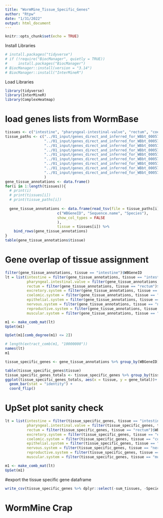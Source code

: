 ```yaml
---
title: "WormMine_Tissue_Specific_Genes"
author: "Rtpw"
date: "1/31/2022"
output: html_document
---
```


```r
knitr::opts_chunk$set(echo = TRUE)
```

Install Libraries
```r
# install.packages("tidyverse")
# if (!require("BiocManager", quietly = TRUE))
#     install.packages("BiocManager")
# BiocManager::install(version = "3.14")
# BiocManager::install("InterMineR")
```


Load Libraries
```r
library(tidyverse)
library(InterMineR)
library(ComplexHeatmap)
```

# load genes lists from WormBase


```r
tissues <- c("intestine", "pharyngeal-intestinal-valve", "rectum", "coelomic-system", "reproductive-system", "excretory-system", "nervous-system", "epithelial-system", "muscular-system")
tissue_paths <- c("../01_input/genes_direct_and_inferred_for_WBbt_0005772_intestine.txt",
                  "../01_input/genes_direct_and_inferred_for_WBbt_0005767_pharyngeal-intestinal-valve.txt",
                  "../01_input/genes_direct_and_inferred_for_WBbt_0005773_rectum.txt",
                  "../01_input/genes_direct_and_inferred_for_WBbt_0005749_coelomic-system.txt",
                  "../01_input/genes_direct_and_inferred_for_WBbt_0005747_reproductive-system.txt",
                  "../01_input/genes_direct_and_inferred_for_WBbt_0005736_excretory-system.txt",
                  "../01_input/genes_direct_and_inferred_for_WBbt_0005735_nervous-system.txt",
                  "../01_input/genes_direct_and_inferred_for_WBbt_0005730_epithelial-system.txt",
                  "../01_input/genes_direct_and_inferred_for_WBbt_0005737_muscular-system.txt"
                  )
gene_tissue_annotations <- data.frame()
for(i in 1:length(tissues)){
  # print(i)
  # print(tissues[i])
  # print(tissue_paths[i])
  
  gene_tissue_annotations <- data.frame(read_tsv(file = tissue_paths[i], 
                        c("WBGeneID", "Sequence.name", "Species"),
                        show_col_types = FALSE
                        ),
                        tissue = tissues[i]) %>%
    bind_rows(gene_tissue_annotations)
}
table(gene_tissue_annotations$tissue)
```

# Gene overlap of tissue assignment

```r

filter(gene_tissue_annotations, tissue == "intestine")$WBGeneID
lt = list(intestine = filter(gene_tissue_annotations, tissue == "intestine")$WBGeneID,
          pharyngeal.intestinal.valve = filter(gene_tissue_annotations, tissue == "pharyngeal-intestinal-valve")$WBGeneID,
          rectum = filter(gene_tissue_annotations, tissue == "rectum")$WBGeneID,
          excretory.system = filter(gene_tissue_annotations, tissue == "excretory-system")$WBGeneID,
          coelomic.system = filter(gene_tissue_annotations, tissue == "coelomic-system")$WBGeneID,
          epithelial.system = filter(gene_tissue_annotations, tissue == "epithelial-system")$WBGeneID,
          nervous.system = filter(gene_tissue_annotations, tissue == "nervous-system")$WBGeneID,
          reproductive.system = filter(gene_tissue_annotations, tissue == "reproductive-system")$WBGeneID,
          muscular.system = filter(gene_tissue_annotations, tissue == "muscular-system")$WBGeneID)

m1 <- make_comb_mat(lt)
UpSet(m1)
```


```r
UpSet(m1[comb_degree(m1) <= 2])
```

```r
# length(extract_comb(m1, "10000000"))
names(lt)
m1
```

```r
tissue_specific_genes <- gene_tissue_annotations %>% group_by(WBGeneID) %>% summarise(sum_tissues = n_distinct(tissue)) %>% filter(sum_tissues == 1) %>% left_join(gene_tissue_annotations, by = "WBGeneID")

table(tissue_specific_genes$tissue)
tissue_specific_genes_totals <- tissue_specific_genes %>% group_by(tissue) %>% summarise(gene_total = n_distinct(WBGeneID)) %>% mutate(tissue = fct_recode(tissue)) %>% mutate(tissue = fct_reorder(tissue, gene_total))
ggplot(tissue_specific_genes_totals, aes(x = tissue, y = gene_total))+
  geom_bar(stat = "identity") +
  coord_flip()
```
# UpSet plot sanity check

```r
lt = list(intestine = filter(tissue_specific_genes, tissue == "intestine")$WBGeneID,
          pharyngeal.intestinal.valve = filter(tissue_specific_genes, tissue == "pharyngeal-intestinal-valve")$WBGeneID,
          rectum = filter(tissue_specific_genes, tissue == "rectum")$WBGeneID,
          excretory.system = filter(tissue_specific_genes, tissue == "excretory-system")$WBGeneID,
          coelomic.system = filter(tissue_specific_genes, tissue == "coelomic-system")$WBGeneID,
          epithelial.system = filter(tissue_specific_genes, tissue == "epithelial-system")$WBGeneID,
          nervous.system = filter(tissue_specific_genes, tissue == "nervous-system")$WBGeneID,
          reproductive.system = filter(tissue_specific_genes, tissue == "reproductive-system")$WBGeneID,
          muscular.system = filter(tissue_specific_genes, tissue == "muscular-system")$WBGeneID)

m1 <- make_comb_mat(lt)
UpSet(m1)
```

#export the tissue specific gene dataframe

```r
write_csv(tissue_specific_genes %>% dplyr::select(-sum_tissues, -Species), file = "../03_output/tissue_specific_genes_220202.csv", col_names = TRUE)
```




# WormMine Crap

<!-- Add developmental stage information via WormMine -->


<!-- ```{r} -->
<!-- im <- initInterMine(mine = listMines()["WormMine"], "m197OeDbhcudmcu143d2") -->
<!-- im -->
<!-- ``` -->

<!-- ```{r} -->
<!-- # tissue_specific_genes$WBGeneID -->

<!-- myQuery <- getTemplateQuery( -->
<!--   im = im, -->
<!--   name = "anatomical_expression_patterns_for_genes" -->
<!-- ) -->
<!-- myQuery$where[[1]][["path"]] <- "Gene.primaryIdentifier" -->
<!-- myQuery$where[[1]][["value"]] <- "WBGene00001250" -->
<!-- myQuery$select <- c(myQuery$select, "Gene.expressionPatterns.lifeStages.publicName") -->
<!-- # myQuery$select[[8]] <- c("Gene.expressionPatterns.lifeStages.publicName") -->

<!-- myQuery$where <- setConstraints( -->
<!--   # modifyQueryConstraints = myQuery, -->
<!--   # m.index = 1, -->
<!--   # m.index = 1:length(tissue_specific_genes$WBGeneID), -->
<!--   paths = "Gene.primaryIdentifier", -->
<!--   # operators = rep("=", length(tissue_specific_genes$WBGeneID)), -->
<!--   operators = "LOOKUP", -->
<!--   values = list(c(tissue_specific_genes$WBGeneID)) -->
<!-- ) -->
<!-- runQuery(im = im, myQuery) -->
<!-- ``` -->

<!-- ```{r} -->
<!-- constraints = setConstraints( -->
<!--   paths = "Gene.primaryIdentifier", -->
<!--   operators = "=", -->
<!--   values = list(c(tissue_specific_genes$WBGeneID)) -->
<!-- ) -->
<!-- queryGeneIds = setQuery( -->
<!--   select = c( -->
<!--     "Gene.primaryIdentifier", -->
<!--     "Gene.symbol" -->
<!--   ), -->
<!--   where = constraints -->
<!-- ) -->

<!-- runQuery(im = im, qry = queryGeneIds) -->
<!-- ``` -->

<!-- # Get spencer genes -->

<!-- ```{r} -->
<!-- constraints = setConstraints( -->
<!--   paths = "Gene.expressionClusters.primaryIdentifier", -->
<!--   operators = "=", -->
<!--   values = list("WBPaper00037950:intestine_embryo_enriched") -->
<!-- ) -->
<!-- queryGeneIds = setQuery( -->
<!--   select = c( -->
<!--     "Gene.primaryIdentifier", -->
<!--     "Gene.symbol", -->
<!--     "Gene.expressionClusters.primaryIdentifier" -->
<!--   ), -->
<!--   where = constraints -->
<!-- ) -->

<!-- spencer_embryo_genes <- runQuery(im = im, qry = queryGeneIds) -->
<!-- ``` -->


<!-- ```{r} -->
<!-- template <- getTemplates(im) -->
<!-- View(template) -->
<!-- ``` -->

<!-- ```{r} -->
<!-- queryGenePath = getTemplateQuery( -->
<!--   im = im, -->
<!--   name = "Genes_expressed_in_given_tissue" -->
<!-- ) -->
<!-- queryGenePath -->


<!-- ``` -->

<!-- ```{r} -->
<!-- resGenePath <- runQuery(im, queryGenePath) -->
<!-- View(resGenePath) -->
<!-- ``` -->

<!-- ```{r} -->
<!-- queryGenePath$where[[1]][["value"]] <- "intestine" -->
<!-- resGenePath <- runQuery(im, queryGenePath) -->
<!-- str(resGenePath) -->

<!-- ``` -->

<!-- Edit the template query -->

<!-- ```{r} -->
<!-- myQueryGenePath <- setQuery( -->
<!--   inheritQuery = queryGenePath, -->
<!--   select = c(queryGenePath$select, -->
<!--              "Gene.primaryIdentifier", -->
<!--              "Gene.expressionPatterns.lifeStages.publicName") -->
<!-- ) -->

<!-- newConstraint <- list(path = c("Gene.organism.species"), -->
<!--                op = c("="), -->
<!--                code = c("B"), -->
<!--                value = c("elegans")) -->
<!-- myQueryGenePath@where[[2]] <- newConstraint -->

<!-- getSelect(myQueryGenePath) -->

<!-- myResGenePath <- runQuery(im, myQueryGenePath) -->
<!-- View(myResGenePath) -->
<!-- ``` -->

<!-- # Input organ-level anatomry term, return all child anatomry terms -->

<!-- ```{r} -->
<!-- getTemplateQuery(im = im, -->
<!--                  name = "Find all anatomy parts and subtypes") -->

<!-- output_columns <- c( -->
<!--   "Gene.symbol", -->
<!--   "Gene.secondaryIdentifier", -->
<!--   "Gene.primaryIdentifier", -->
<!--   "Gene.expressionPatterns.primaryIdentifier", -->
<!--   "Gene.expressionPatterns.anatomyTerms.name", -->
<!--   "Gene.expressionPatterns.anatomyTerms.synonym", -->
<!--   "Gene.expressionPatterns.lifeStages.publicName" -->
<!--   ) -->
<!-- ``` -->

<!-- # Organ anatomy IDs -->
<!-- ```{r} -->
<!-- organ_ids <- list("organ" = "WBbt:0003760", -->
<!--                   "gonad" = "WBbt:0005175",  -->
<!--                   "intestine" = "WBbt:0005772", -->
<!--                   "pharynx" = "WBbt:0003681", -->
<!--                   "sensillum" = "WBbt:0006929", -->
<!--                   "sex organ" = "WBbt:0008422" -->
<!--                   ) -->
<!-- as.character(organ_ids["gonad"]) -->
<!-- as.character(organ_ids["organ"]) -->
<!-- ``` -->


<!-- ```{r} -->
<!-- # Define the output columns -->
<!-- anatomy_child_columns <- c("AnatomyOntology.identifier", -->
<!--                            "AnatomyOntology.name", -->
<!--                            "AnatomyOntology.relations.childTerm.identifier", -->
<!--                            "AnatomyOntology.relations.childTerm.name", -->
<!--                            "AnatomyOntology.relations.direct", -->
<!--                            "AnatomyOntology.relations.relationship" -->
<!--                            ) -->

<!-- # Define the constraints -->
<!-- child_terms_constraints <- setConstraints( -->
<!--   paths = c("AnatomyOntology.identifier",  -->
<!--             "AnatomyOntology.relations.direct", -->
<!--             "AnatomyOntology.relations.relationship", -->
<!--             "AnatomyOntology.relations.relationship"), -->
<!--   operators = c("=", "=", "=", "="), -->
<!--   values = list(as.character(as.character(organ_ids["intestine"])), "true", "part_of", "is_a") -->
<!-- ) -->


<!-- # Construct the query -->
<!-- child_terms_query <- newQuery( -->
<!--   name = "Anatomy_parent_to_child", -->
<!--   longDescription = "return child anatomy terms", -->
<!--   view = anatomy_child_columns, -->
<!--   sortOrder = "AnatomyOntology.name ASC", -->
<!--   constraintLogic = "A and B and (C or D)") -->

<!-- # add the constraints -->
<!-- child_terms_query$where = child_terms_constraints -->

<!-- overlapping_anatomy_terms <- runQuery(im, child_terms_query) -->
<!-- View(overlapping_anatomy_terms) -->
<!-- ``` -->



<!-- # Get all genes associated with all organ-level terms -->

<!-- This works -->
<!-- ```{r} -->
<!-- # overlapping_anatomy_terms$AnatomyOntology.relations.childTerm.identifier -->
<!-- anatomy_terms_subset <- overlapping_anatomy_terms$AnatomyOntology.relations.childTerm.identifier[1:23] -->


<!-- gene_columns <- c( -->
<!--   "Gene.symbol", -->
<!--   "Gene.secondaryIdentifier", -->
<!--   "Gene.primaryIdentifier", -->
<!--   "Gene.expressionPatterns.primaryIdentifier", -->
<!--   "Gene.expressionPatterns.anatomyTerms.name", -->
<!--   "Gene.expressionPatterns.anatomyTerms.synonym", -->
<!--   "Gene.expressionPatterns.lifeStages.publicName" -->
<!--   ) -->

<!-- # Define the constraints -->
<!-- organ_genes_constraints <- setConstraints( -->
<!--   paths = rep("Gene.expressionPatterns.anatomyTerms.primaryIdentifier", length(anatomy_terms_subset)), -->
<!--   operators = rep("=", length(anatomy_terms_subset)), -->
<!--   values = as.list(anatomy_terms_subset) -->
<!-- ) -->


<!-- # Construct the query -->
<!-- organ_genes_query <- newQuery( -->
<!--   name = "Genes_in_organ", -->
<!--   longDescription = "return genes present in organ and all child terms", -->
<!--   view = gene_columns, -->
<!--   sortOrder = "Gene.expressionPatterns.anatomyTerms.name ASC", -->
<!--   constraintLogic = paste(as.character(LETTERS[1:length(anatomy_terms_subset)]), collapse = " or ")) -->

<!-- # add the constraints -->
<!-- organ_genes_query$where = organ_genes_constraints -->

<!-- organ_genes_res <- runQuery(im, organ_genes_query) -->
<!-- View(organ_genes_res) -->
<!-- table(organ_genes_res$Gene.expressionPatterns.anatomyTerms.name) -->
<!-- ``` -->


<!-- ```{r} -->
<!-- # overlapping_anatomy_terms$AnatomyOntology.relations.childTerm.identifier -->

<!-- gene_columns <- c( -->
<!--   "Gene.symbol", -->
<!--   "Gene.secondaryIdentifier", -->
<!--   "Gene.primaryIdentifier", -->
<!--   "Gene.expressionPatterns.primaryIdentifier", -->
<!--   "Gene.expressionPatterns.anatomyTerms.name", -->
<!--   "Gene.expressionPatterns.anatomyTerms.synonym", -->
<!--   "Gene.expressionPatterns.lifeStages.publicName" -->
<!--   ) -->

<!-- # Define the constraints -->
<!-- organ_genes_constraints <- setConstraints( -->
<!--   paths = c("Gene.expressionClusters.anatomyTerms.primaryIdentifier"), -->
<!--   operators = c("="), -->
<!--   values = list(overlapping_anatomy_terms$AnatomyOntology.relations.childTerm.identifier[1])) -->



<!-- # Construct the query -->
<!-- organ_genes_query <- newQuery( -->
<!--   name = "Genes_in_organ", -->
<!--   longDescription = "return genes present in organ and all child terms", -->
<!--   view = gene_columns, -->
<!--   sortOrder = "Gene.expressionPatterns.anatomyTerms.name ASC", -->
<!--   constraintLogic = "A and B") -->

<!-- # add the constraints -->
<!-- organ_genes_query$where = organ_genes_constraints -->

<!-- gonad_genes <- runQuery(im, organ_genes_query) -->
<!-- View(gonad_genes) -->
<!-- ``` -->

<!-- # Scratch -->


<!-- ```{r} -->
<!-- getTemplateQuery( -->
<!--   im = im, -->
<!--   name = "anatomical_expression_patterns_for_genes" -->
<!-- ) -->

<!-- # this is better used to modify a previous query -->
<!-- child_terms_query <- setQuery( -->
<!--   name = "Anatomy_parent_to_child", -->
<!--   description = "return child anatomy terms", -->
<!--   select = anatomy_child_columns, -->
<!--   orderBy = list(c("AnatomyOntology.name" = "ASC")), -->
<!--   where = child_terms_constraints -->
<!-- ) -->
<!-- ``` -->

<!-- # what's next -->

<!-- use organ system anatomy terms -->

<!-- this xml worked well for direct relations of terms: -->

<!-- <query name="" model="genomic" view="AnatomyOntology.identifier AnatomyOntology.name AnatomyOntology.relations.childTerm.identifier AnatomyOntology.relations.childTerm.name AnatomyOntology.relations.direct AnatomyOntology.relations.relationship" longDescription="Return a list of all parts and subtypes of an anatomy term" sortOrder="AnatomyOntology.name asc" constraintLogic="B and A and C"> -->
<!--   <constraint path="AnatomyOntology.name" code="B" op="=" value="intestine"/> -->
<!--   <constraint path="AnatomyOntology.relations.direct" code="A" op="=" value="true"/> -->
<!--   <constraint path="AnatomyOntology.relations.relationship" code="C" op="=" value="part of"/> -->
<!-- </query> -->
